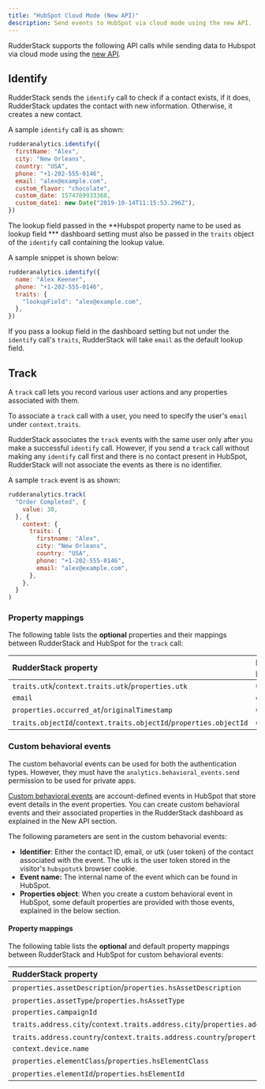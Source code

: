 ```yaml
---
title: "HubSpot Cloud Mode (New API)"
description: Send events to HubSpot via cloud mode using the new API.
---
```


RudderStack supports the following API calls while sending data to Hubspot via <Link to="/destinations/rudderstack-connection-modes/#cloud-mode">cloud mode</Link> using the [new API](https://developers.hubspot.com/docs/api/overview).

## Identify

RudderStack sends the <Link to="/event-spec/standard-events/identify">`identify`</Link> call to check if a contact exists, if it does, RudderStack updates the contact with new information. Otherwise, it creates a new contact.

A sample `identify` call is as shown:

```javascript
rudderanalytics.identify({
  firstName: "Alex",
  city: "New Orleans",
  country: "USA",
  phone: "+1-202-555-0146",
  email: "alex@example.com",
  custom_flavor: "chocolate",
  custom_date: 1574769933368,
  custom_date1: new Date("2019-10-14T11:15:53.296Z"),
})
```

The lookup field passed in the **Hubspot property name to be used as lookup field *** dashboard setting must also be passed in the `traits` object of the `identify` call containing the lookup value.

A sample snippet is shown below:

```javascript
rudderanalytics.identify({
  name: "Alex Keener",
  phone: "+1-202-555-0146",
  traits: {
    "lookupField": "alex@example.com",
  },
})
```

<div class="infoBlock">
If you pass a lookup field in the dashboard setting but not under the <code class="inline-code">identify</code> call's <code class="inline-code">traits</code>, RudderStack will take <code class="inline-code">email</code> as the default lookup field.
</div>

## Track

A <Link to="/event-spec/standard-events/track/">`track`</Link> call lets you record various user actions and any properties associated with them. 

To associate a `track` call with a user, you need to specify the user's `email` under `context.traits`. 

<div class="infoBlock">
RudderStack associates the <code class="inline-code">track</code> events with the same user only after you make a successful <code class="inline-code">identify</code> call. However, if you send a <code class="inline-code">track</code> call without making any <code class="inline-code">identify</code> call first and there is no contact present in HubSpot, RudderStack will not associate the events as there is no identifier.
</div>

A sample `track` event is as shown:

```javascript
rudderanalytics.track(
  "Order Completed", {
    value: 30,
  }, {
    context: {
      traits: {
        firstname: "Alex",
        city: "New Orleans",
        country: "USA",
        phone: "+1-202-555-0146",
        email: "alex@example.com",
      },
    },
  }
)
```

### Property mappings

The following table lists the **optional** properties and their mappings between RudderStack and HubSpot for the `track` call:

| RudderStack property         | HubSpot property      | 
| :--------------------------- | :--------------------- |
| `traits.utk`/`context.traits.utk`/`properties.utk`  | `utk`     | 
| `email`        | `email`       |
| `properties.occurred_at`/`originalTimestamp`  | `occurredAt`       |         
| `traits.objectId`/`context.traits.objectId`/`properties.objectId`    | `objectId`     |            

### Custom behavioral events

<div class="warningBlock">
The custom behavorial events can be used for both the authentication types. However, they must have the <code class="inline-code">analytics.behavioral_events.send</code> permission to be used for private apps.
</div>

[Custom behavioral events](https://developers.hubspot.com/docs/api/analytics/events) are account-defined events in HubSpot that store event details in the event properties. You can create custom behavioral events and their associated properties in the RudderStack dashboard as explained in the <Link to="/destinations/streaming-destinations/hubspot/setting-up-hubspot-in-rudderstack/#new-api">New API</Link> section.

The following parameters are sent in the custom behavorial events:
- **Identifier**: Either the contact ID, email, or <Link to="https://developers.hubspot.com/docs/api/events/tracking-code">utk</Link> (user token) of the contact associated with the event. The utk is the user token stored in the visitor's `hubspotutk` browser cookie.
- **Event name:** The internal name of the event which can be found in HubSpot.
- **Properties object**: When you create a custom behavioral event in HubSpot, some default properties are provided with those events, explained in the below section.

#### Property mappings

The following table lists the **optional** and default property mappings between RudderStack and HubSpot for custom behavioral events:

| RudderStack property         | HubSpot property      | 
| :--------------------------- | :--------------------- |
| `properties.assetDescription`/`properties.hsAssetDescription`  | `hs_asset_description`     | 
| `properties.assetType`/`properties.hsAssetType`               | `hs_asset_type`       
| `properties.campaignId`           | `hs_campaign_id`       |         
| `traits.address.city`/`context.traits.address.city`/`properties.address.city`           | `hs_city`            |          
| `traits.address.country`/`context.traits.address.country`/`properties.address.country` | `hs_country`       |            
| `context.device.name`            | `hs_device_name`            |          
| `properties.elementClass`/`properties.hsElementClass`               | `hs_element_class`               |             
| `properties.elementId`/`properties.hsElementId`              | `hs_element_id`              |    

